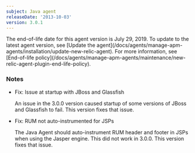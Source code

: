 ```yaml
---
subject: Java agent
releaseDate: '2013-10-03'
version: 3.0.1
---
```


<Callout variant="important">
  The end-of-life date for this agent version is July 29, 2019. To update to the latest agent version, see [Update the agent](/docs/agents/manage-apm-agents/installation/update-new-relic-agent). For more information, see [End-of-life policy](/docs/agents/manage-apm-agents/maintenance/new-relic-agent-plugin-end-life-policy).
</Callout>

### Notes

* Fix: Issue at startup with JBoss and Glassfish

  An issue in the 3.0.0 version caused startup of some versions of JBoss and Glassfish to fail. This version fixes that issue.
* Fix: RUM not auto-instrumented for JSPs

  The Java Agent should auto-instrument RUM header and footer in JSPs when using the Jasper engine. This did not work in 3.0.0. This version fixes that issue.
